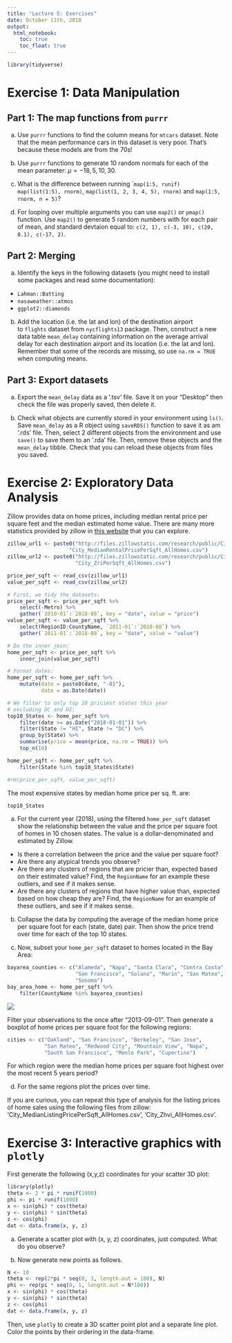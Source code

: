 ```yaml
---
title: "Lecture 5: Exercises"
date: October 11th, 2018
output: 
  html_notebook:
    toc: true
    toc_float: true
---
```


```r
library(tidyverse)
```


# Exercise 1: Data Manipulation

## Part 1: The map functions from `purrr` 

a. Use `purrr` functions to find the column means for `mtcars` dataset.
Note that the mean performance cars in this dataset is very 
poor. That's because these models are from the 70s!

b. Use `purrr` functions to generate 10 random normals for each of 
the mean parameter: $\mu = -18, 5, 10, 30$.


c. What is the difference between running ``map(1:5, runif)` 
`map(list(1:5), rnorm)`, `map(list(1, 2, 3, 4, 5), rnorm)` and 
`map(1:5, rnorm, n = 5)`?


d. For looping over multiple arguments you can use `map2()` or `pmap()`
function. Use `map2()` to generate 5 random numbers with for 
each pair of mean, and standard devtaion equal to:
`c(2, 1), c(-3, 10), c(20, 0.1), c(-17, 2)`.

## Part 2: Merging

a. Identify the keys in the following datasets
(you might need to install some packages and read some documentation):


* `Lahman::Batting`
* `nasaweather::atmos`
* `ggplot2::diamonds`


b. Add the location (i.e. the lat and lon) of the destination airport  
to `flights` dataset from `nycflights13` package. Then, construct a new
data table `mean_delay` containing information on the average arrival
delay for each destination airport and its location (i.e. the lat and lon).
Remember that some of the records are missing, so use `na.rm = TRUE`
when computing means.


## Part 3: Export datasets

a. Export the `mean_delay` data as a '.tsv' file. Save it on your "Desktop"
then check the file was properly saved, then delete it.

b. Check what objects are currently stored in your environment using `ls()`.
Save `mean_delay` as a R object using `saveRDS()` function to save
it as am '.rds' file. Then, select 2 different objects from the environment 
and use `save()` to save them to an '.rda' file. Then, remove these
objects and the `mean_delay` tibble. Check that you can reload these
objects from files you saved.


# Exercise 2: Exploratory Data Analysis

Zillow provides data on home prices, including median rental
price per square feet and the median estimated home value. 
There are many more statistics provided by zillow in [this website](https://www.zillow.com/research/data/) 
that you can explore.

```r
zillow_url1 <- paste0("http://files.zillowstatic.com/research/public/City/",
                    "City_MedianRentalPricePerSqft_AllHomes.csv")
zillow_url2 <- paste0("http://files.zillowstatic.com/research/public/City/",
                      "City_ZriPerSqft_AllHomes.csv")

price_per_sqft <- read_csv(zillow_url1) 
value_per_sqft <- read_csv(zillow_url2) 
```


```r
# First, we tidy the datasets:
price_per_sqft <- price_per_sqft %>%
    select(-Metro) %>%
    gather(`2010-01`:`2018-08`, key = "date", value = "price") 
value_per_sqft <- value_per_sqft %>%
    select(RegionID:CountyName, `2011-01`:`2018-08`) %>%
    gather(`2011-01`:`2018-08`, key = "date", value = "value") 

# Do the inner join:
home_per_sqft <- price_per_sqft %>%
    inner_join(value_per_sqft)

# Format dates:
home_per_sqft <- home_per_sqft %>%
    mutate(date = paste0(date, "-01"),
           date = as.Date(date))

# We filter to only top 10 priciest states this year
# excluding DC and HI:
top10_States <- home_per_sqft %>%
    filter(date >= as.Date("2018-01-01")) %>%
    filter(State != "HI", State != "DC") %>%
    group_by(State) %>%
    summarise(price = mean(price, na.rm = TRUE)) %>%
    top_n(10)

home_per_sqft <- home_per_sqft %>%
    filter(State %in% top10_States$State)

#rm(price_per_sqft, value_per_sqft)
```

The most expensive states by median home price per sq. ft. are:

```r
top10_States
```


a. For the current year (2018), 
using the filtered `home_per_sqft` dataset show the relationship
between the value and the price per square foot of homes in
10 chosen states. The value is a dollar-denominated 
and estimated by Zillow.

* Is there a correlation between the price and the value per square foot?
* Are there any atypical trends you observe?
* Are there any clusters of regions that are pricier than,
expected based on their estimated value? Find, the `RegionName`
for an example these outliers, and see if it makes sense.
* Are there any clusters of regions that have higher value than,
expected based on how cheap they are? Find, the `RegionName`
for an example of these outliers, and see if it makes sense.


b. Collapse the data by computing the average of the median home price 
per square foot for each (state, date) pair. Then show the price trend 
over time for each of the top 10 states. 


c. Now, subset your `home_per_sqft` dataset to homes located in the Bay Area:

```r
bayarea_counties <- c("Alameda", "Napa", "Santa Clara", "Contra Costa", 
                      "San Francisco", "Solano", "Marin", "San Mateo", 
                      "Sonoma")
bay_area_home <- home_per_sqft %>%
    filter(CountyName %in% bayarea_counties)
```

![](http://www.bayareacensus.ca.gov/graphics/BayAreaCounties10.gif)

Filter your observations to the once after "2013-09-01".
Then generate a boxplot of home prices per square foot for
the following regions: 

```r
cities <- c("Oakland", "San Francisco", "Berkeley", "San Jose",
            "San Mateo", "Redwood City", "Mountain View", "Napa",
            "South San Francisco", "Menlo Park", "Cupertino")
```

For which region were the median home prices per square foot
highest over the most recent 5 years period?


d. For the same regions plot the prices over time.


If you are curious, you can repeat this type of analysis for 
the listing prices of home sales using the following
files from zillow: 'City_MedianListingPricePerSqft_AllHomes.csv',
'City_Zhvi_AllHomes.csv'.


# Exercise 3: Interactive graphics with `plotly`

First generate the following (x,y,z) coordinates for your scatter 3D plot:
```r
library(plotly)
theta <- 2 * pi * runif(1000)
phi <- pi * runif(1000)
x <- sin(phi) * cos(theta)
y <- sin(phi) * sin(theta)
z <- cos(phi)
dat <- data.frame(x, y, z)
```

a. Generate a scatter plot with (x, y, z) coordinates, just computed. What do
you observe?

b. Now generate new points as follows. 

```r
N <- 10
theta <- rep(2*pi * seq(0, 1, length.out = 100), N)
phi <- rep(pi * seq(0, 1, length.out = N*100))
x <- sin(phi) * cos(theta)
y <- sin(phi) * sin(theta)
z <- cos(phi)
dat <- data.frame(x, y, z)
```

Then, use `plotly` to create a 3D 
scatter point plot and a separate line plot. Color the points by
their ordering in the data-frame.


